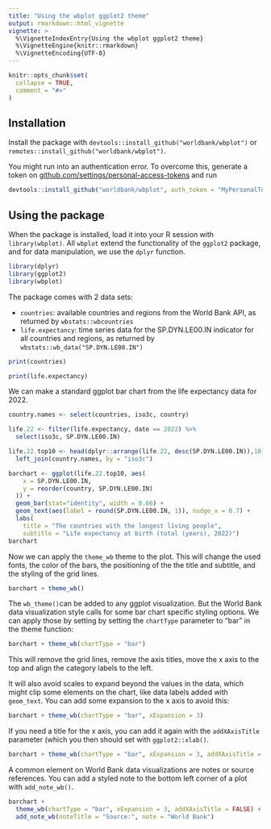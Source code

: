 ```yaml
---
title: "Using the wbplot ggplot2 theme"
output: rmarkdown::html_vignette
vignette: >
  %\VignetteIndexEntry{Using the wbplot ggplot2 theme}
  %\VignetteEngine{knitr::rmarkdown}
  %\VignetteEncoding{UTF-8}
---
```


<style>
    img {
        border: 0;
    }
</style>

```r
knitr::opts_chunk$set(
  collapse = TRUE,
  comment = "#>"
)
```

## Installation

Install the package with `devtools::install_github("worldbank/wbplot")` or `remotes::install_github("worldbank/wbplot")`.

You might run into an authentication error. To overcome this, generate a token on [github.com/settings/personal-access-tokens](https://github.com/settings/personal-access-tokens) and run

``` r
devtools::install_github("worldbank/wbplot", auth_token = "MyPersonalToken")
```

## Using the package

When the package is installed, load it into your R session with `library(wbplot)`. All `wbplot` extend the functionality of the `ggplot2` package, and for data manipulation, we use the `dplyr` function.

```r
library(dplyr)
library(ggplot2)
library(wbplot)
```

The package comes with 2 data sets:

-   `countries`: available countries and regions from the World Bank API, as returned by `wbstats::wbcountries`
-   `life.expectancy`: time series data for the SP.DYN.LE00.IN indicator for all countries and regions, as returned by `wbstats::wb_data("SP.DYN.LE00.IN")`

```r
print(countries)
```

```r
print(life.expectancy)
```

We can make a standard ggplot bar chart from the life expectancy data for 2022.

```r
country.names <- select(countries, iso3c, country)

life.22 <- filter(life.expectancy, date == 2022) %>%
  select(iso3c, SP.DYN.LE00.IN)

life.22.top10 <- head(dplyr::arrange(life.22, desc(SP.DYN.LE00.IN)),10) %>%
  left_join(country.names, by = "iso3c")

barchart <- ggplot(life.22.top10, aes(
    x = SP.DYN.LE00.IN,
    y = reorder(country, SP.DYN.LE00.IN)
  )) +
  geom_bar(stat="identity", width = 0.66) +
  geom_text(aes(label = round(SP.DYN.LE00.IN, 1)), nudge_x = 0.7) +
  labs(
    title = "The countries with the longest living people",
    subtitle = "Life expectancy at birth (total (years), 2022)")
barchart
```

Now we can apply the `theme_wb` theme to the plot. This will change the used fonts, the color of the bars, the positioning of the the title and subtitle, and the styling of the grid lines.

```r
barchart + theme_wb()
```

The `wb_theme()`can be added to any ggplot visualization. But the World Bank data visualization style calls for some bar chart specific styling options. We can apply those by setting by setting the `chartType` parameter to "bar" in the theme function:

```r
barchart + theme_wb(chartType = "bar")
```
This will remove the grid lines, remove the axis titles, move the x axis to the top and align the category labels to the left.

It will also avoid scales to expand beyond the values in the data, which might clip some elements on the chart, like data labels added with `geom_text`. You can add some expansion to the x axis to avoid this:

```r
barchart + theme_wb(chartType = "bar", xExpansion = 3)
```

If you need a title for the x axis, you can add it again with the `addXAxisTitle` parameter (which you then should set with `ggplot2::xlab()`.

```r
barchart + theme_wb(chartType = "bar", xExpansion = 3, addXAxisTitle = TRUE)
```

A common element on World Bank data visualizations are notes or source references. You can add a styled note to the bottom left corner of a plot with `add_note_wb()`.

```r
barchart +
  theme_wb(chartType = "bar", xExpansion = 3, addXAxisTitle = FALSE) +
  add_note_wb(noteTitle = "Source:", note = "World Bank")
```


